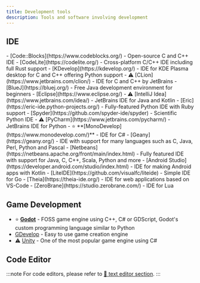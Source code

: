 ```yaml
---
title: Development tools
description: Tools and software involving development
---
```



## IDE

<Tabs>
    <TabItem label="C/C++">
        - [Code::Blocks](https://www.codeblocks.org/) - Open-source C and C++ IDE
        - [CodeLite](https://codelite.org/) - Cross-platform C/C++ IDE including full Rust support
        - [KDevelop](https://kdevelop.org/) - IDE for KDE Plasma desktop for C and C++ offering Python support
        - ⚠️ [CLion](https://www.jetbrains.com/clion/) - IDE for C and C++ by JetBrains
    </TabItem>
    <TabItem label="Java">
        - [BlueJ](https://bluej.org/) - Free Java development environment for beginners
        - [Eclipse](https://www.eclipse.org/)
        - ⚠️ [IntelliJ Idea](https://www.jetbrains.com/idea/) - JetBrains IDE for Java and Kotlin
    </TabItem>
    <TabItem label="Python">
        - [Eric](https://eric-ide.python-projects.org/) - Fully-featured Python IDE with Ruby support
        - [Spyder](https://github.com/spyder-ide/spyder) - Scientific Python IDE
        - ⚠️ [PyCharm](https://www.jetbrains.com/pycharm/) - JetBrains IDE for Python
    </TabItem>
    <TabItem label="Other">
        - ⭐ **[MonoDevelop](https://www.monodevelop.com/)** - IDE for C#
        - [Geany](https://geany.org/) - IDE with support for many languages such as C, Java, Perl, Python and Pascal
        - [Netbeans](https://netbeans.apache.org/front/main/index.html) - Fully featured IDE with support for Java, C, C++, Scala, Python and more
        - [Android Studio](https://developer.android.com/studio/index.html) - IDE for making Android apps with Kotlin
        - [LiteIDE](https://github.com/visualfc/liteide) - Simple IDE for Go
        - [Theia](https://theia-ide.org/) - IDE for web applications based on VS-Code
        - [ZeroBrane](https://studio.zerobrane.com/) - IDE for Lua
    </TabItem>
</Tabs>

## Game Development

- ⭐ **[Godot](https://godotengine.org/)** - FOSS game engine using C++, C# or GDScript, Godot's custom programming language similar to Python
- [GDevelop](https://gdevelop.io/) - Easy to use game creation engine
- ⚠️ [Unity](https://unity.com/) - One of the most popular game engine using C#

## Code Editor

:::note
For code editors, please refer to [🔗 text editor section](../system#text-editors).
:::
